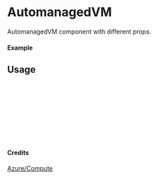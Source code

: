 
<Meta of={AutomanagedVM} title="Azure/Compute/AutomanagedVM" />

# AutomanagedVM

AutomanagedVM component with different props.

#### Example

<Canvas of={AutomanagedVM.Primary} />

## Usage

```ts
import { AutomanagedVM } from "yadl-ui";

const Example = () => {
  return (
      <AutomanagedVM />
  );
};

export default Example;
```

#### Credits
[Azure/Compute](https://learn.microsoft.com/en-us/azure/architecture/icons/)
